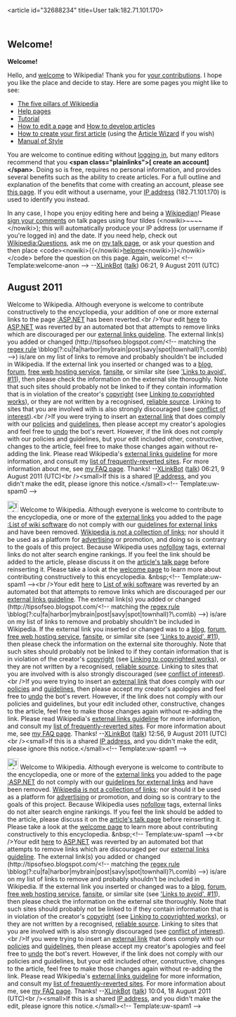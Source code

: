 <article id="32688234" title=User talk:182.71.101.170>
	<talkpage id="32688234" title="User talk:182.71.101.170">
== Welcome! ==
'''Welcome!'''

Hello, and [[Wikipedia:Introduction|welcome]] to Wikipedia! Thank you for [[Special:Contributions/182.71.101.170|your contributions]]. I hope you like the place and decide to stay. Here are some pages you might like to see:

* [[Wikipedia:Five pillars|The five pillars of Wikipedia]]
* [[Help:Contents|Help pages]]
* [[Wikipedia:Tutorial|Tutorial]]
* [[Wikipedia:How to edit a page|How to edit a page]] and [[Wikipedia:Article development|How to develop articles]]
* [[Wikipedia:Your first article|How to create your first article]] (using the [[Wikipedia:Article wizard|Article Wizard]] if you wish)
* [[Wikipedia:Manual of Style|Manual of Style]]

You are welcome to continue editing without [[Special:Userlogin|logging in]], but many editors recommend that you '''&lt;span class=&quot;plainlinks&quot;&gt;[{{fullurl:Special:Userlogin|type=signup}} create an account]&lt;/span&gt;'''. Doing so is free, requires no personal information, and provides several benefits such as the ability to create articles. For a full outline and explanation of the benefits that come with creating an account, please see [[Wikipedia:Why create an account?|this page]]. If you edit without a username, your [[IP address]] (182.71.101.170) is used to identify you instead.

In any case, I hope you enjoy editing here and being a [[Wikipedia:Wikipedians|Wikipedian]]! Please [[Wikipedia:Signatures|sign your comments]] on talk pages using four tildes (&lt;nowiki&gt;~~~~&lt;/nowiki&gt;); this will automatically produce your IP address (or username if you're logged in) and the date. If you need help, check out [[Wikipedia:Questions]], ask me on [[User talk:XLinkBot|my talk page]], or ask your question and then place &lt;code&gt;&lt;nowiki&gt;{{&lt;/nowiki&gt;[[:Category:Wikipedians looking for help|helpme]]&lt;nowiki&gt;}}&lt;/nowiki&gt;&lt;/code&gt; before the question on this page. Again, welcome! &lt;!-- Template:welcome-anon --&gt;  --[[User:XLinkBot|XLinkBot]] ([[User talk:XLinkBot|talk]]) 06:21, 9 August 2011 (UTC)
== August 2011 ==
Welcome to Wikipedia. Although everyone is welcome to contribute constructively to the encyclopedia, your addition of one or more external links to the page [[:ASP.NET]] has been reverted.&lt;br /&gt;Your edit [http://en.wikipedia.org/w/index.php?diff=443820912&amp;oldid=443142895 here] to [[ASP.NET]] was reverted by an automated bot that attempts to remove links which are discouraged per our [[WP:EL|external links guideline]].  The external link(s) you added or changed (http://tipsofseo.blogspot.com/&lt;!-- matching the [[regex|regex rule]] \bblog(?:cu|fa|harbor|mybrain|post|savy|spot|townhall)?\.com\b) --&gt;) is/are on my list of links to remove and probably shouldn't be included in Wikipedia. If the external link you inserted or changed was to a [[blog]], [[forum]], [[free web hosting service]], [[fansite]], or similar site (see [[WP:ELNO|'Links to avoid', #11]]), then please check the information on the external site thoroughly. Note that such sites should probably not be linked to if they contain information that is in violation of the creator's [[Wikipedia:COPYRIGHT|copyright]] (see [[Wikipedia:COPYRIGHT#Linking to copyrighted works|Linking to copyrighted works]]), or they are not written by a recognised, [[Wikipedia:Reliable sources|reliable source]]. Linking to sites that you are involved with is also strongly discouraged (see [[Wikipedia:Conflict of interest|conflict of interest]]).&lt;br /&gt;If you were trying to insert an [[Wikipedia:External links|external link]] that does comply with our [[Wikipedia:List of policies|policies]] and [[Wikipedia:List of guidelines|guidelines]], then please accept my creator's apologies and feel free to [[WP:UNDO|undo]] the bot's revert.  However, if the link does not comply with our policies and guidelines, but your edit included other, constructive, changes to the article, feel free to make those changes again without re-adding the link.  Please read Wikipedia's [[WP:EL|external links guideline]] for more information, and consult my [[User:XLinkBot/Reversion reasons|list of frequently-reverted sites]]. For more information about me, see [[User:XLinkBot/FAQ|my FAQ page]]. Thanks! --[[User:XLinkBot|XLinkBot]] ([[User talk:XLinkBot|talk]]) 06:21, 9 August 2011 (UTC)&lt;br /&gt;&lt;small&gt;If this is a shared [[IP address]], and you didn't make the edit, please ignore this notice.&lt;/small&gt;&lt;!-- Template:uw-spam0 --&gt;

[[Image:Information.svg|25px|alt=|link=]] Welcome to Wikipedia. Although everyone is welcome to contribute to the encyclopedia, one or more of the [[Wikipedia:External links|external links]] you added to the page [[:List of wiki software]] do not comply with our [[Wikipedia:External links|guidelines for external links]] and have been removed. [[Wikipedia:What Wikipedia is not#LINK|Wikipedia is not a collection of links]]; nor should it be used as a platform for [[Wikipedia:Spam|advertising]] or promotion, and doing so is contrary to the goals of this project. Because Wikipedia uses [[nofollow]] tags, external links do not alter search engine rankings. If you feel the link should be added to the article, please discuss it on the [[Talk:List of wiki software|article's talk page]] before reinserting it. Please take a look at the [[Wikipedia:Welcome|welcome page]] to learn more about contributing constructively to this encyclopedia. &amp;nbsp;[[Category:User talk pages with Uw-spam1 notices|{{PAGENAME}}]]&lt;!-- Template:uw-spam1 --&gt;&lt;br /&gt;Your edit [http://en.wikipedia.org/w/index.php?diff=443852521&amp;oldid=443538019 here] to [[List of wiki software]] was reverted by an automated bot that attempts to remove links which are discouraged per our [[WP:EL|external links guideline]].  The external link(s) you added or changed (http://tipsofseo.blogspot.com/&lt;!-- matching the [[regex|regex rule]] \bblog(?:cu|fa|harbor|mybrain|post|savy|spot|townhall)?\.com\b) --&gt;) is/are on my list of links to remove and probably shouldn't be included in Wikipedia. If the external link you inserted or changed was to a [[blog]], [[forum]], [[free web hosting service]], [[fansite]], or similar site (see [[WP:ELNO|'Links to avoid', #11]]), then please check the information on the external site thoroughly. Note that such sites should probably not be linked to if they contain information that is in violation of the creator's [[Wikipedia:COPYRIGHT|copyright]] (see [[Wikipedia:COPYRIGHT#Linking to copyrighted works|Linking to copyrighted works]]), or they are not written by a recognised, [[Wikipedia:Reliable sources|reliable source]]. Linking to sites that you are involved with is also strongly discouraged (see [[Wikipedia:Conflict of interest|conflict of interest]]).&lt;br /&gt;If you were trying to insert an [[Wikipedia:External links|external link]] that does comply with our [[Wikipedia:List of policies|policies]] and [[Wikipedia:List of guidelines|guidelines]], then please accept my creator's apologies and feel free to [[WP:UNDO|undo]] the bot's revert.  However, if the link does not comply with our policies and guidelines, but your edit included other, constructive, changes to the article, feel free to make those changes again without re-adding the link.  Please read Wikipedia's [[WP:EL|external links guideline]] for more information, and consult my [[User:XLinkBot/Reversion reasons|list of frequently-reverted sites]]. For more information about me, see [[User:XLinkBot/FAQ|my FAQ page]]. Thanks! --[[User:XLinkBot|XLinkBot]] ([[User talk:XLinkBot|talk]]) 12:56, 9 August 2011 (UTC)&lt;br /&gt;&lt;small&gt;If this is a shared [[IP address]], and you didn't make the edit, please ignore this notice.&lt;/small&gt;&lt;!-- Template:uw-spam1 --&gt;

[[Image:Information.svg|25px|alt=|link=]] Welcome to Wikipedia. Although everyone is welcome to contribute to the encyclopedia, one or more of the [[Wikipedia:External links|external links]] you added to the page [[:ASP.NET]] do not comply with our [[Wikipedia:External links|guidelines for external links]] and have been removed. [[Wikipedia:What Wikipedia is not#LINK|Wikipedia is not a collection of links]]; nor should it be used as a platform for [[Wikipedia:Spam|advertising]] or promotion, and doing so is contrary to the goals of this project. Because Wikipedia uses [[nofollow]] tags, external links do not alter search engine rankings. If you feel the link should be added to the article, please discuss it on the [[Talk:ASP.NET|article's talk page]] before reinserting it. Please take a look at the [[Wikipedia:Welcome|welcome page]] to learn more about contributing constructively to this encyclopedia. &amp;nbsp;[[Category:User talk pages with Uw-spam1 notices|{{PAGENAME}}]]&lt;!-- Template:uw-spam1 --&gt;&lt;br /&gt;Your edit [http://en.wikipedia.org/w/index.php?diff=445479421&amp;oldid=445269267 here] to [[ASP.NET]] was reverted by an automated bot that attempts to remove links which are discouraged per our [[WP:EL|external links guideline]].  The external link(s) you added or changed (http://tipsofseo.blogspot.com/&lt;!-- matching the [[regex|regex rule]] \bblog(?:cu|fa|harbor|mybrain|post|savy|spot|townhall)?\.com\b) --&gt;) is/are on my list of links to remove and probably shouldn't be included in Wikipedia. If the external link you inserted or changed was to a [[blog]], [[forum]], [[free web hosting service]], [[fansite]], or similar site (see [[WP:ELNO|'Links to avoid', #11]]), then please check the information on the external site thoroughly. Note that such sites should probably not be linked to if they contain information that is in violation of the creator's [[Wikipedia:COPYRIGHT|copyright]] (see [[Wikipedia:COPYRIGHT#Linking to copyrighted works|Linking to copyrighted works]]), or they are not written by a recognised, [[Wikipedia:Reliable sources|reliable source]]. Linking to sites that you are involved with is also strongly discouraged (see [[Wikipedia:Conflict of interest|conflict of interest]]).&lt;br /&gt;If you were trying to insert an [[Wikipedia:External links|external link]] that does comply with our [[Wikipedia:List of policies|policies]] and [[Wikipedia:List of guidelines|guidelines]], then please accept my creator's apologies and feel free to [[WP:UNDO|undo]] the bot's revert.  However, if the link does not comply with our policies and guidelines, but your edit included other, constructive, changes to the article, feel free to make those changes again without re-adding the link.  Please read Wikipedia's [[WP:EL|external links guideline]] for more information, and consult my [[User:XLinkBot/Reversion reasons|list of frequently-reverted sites]]. For more information about me, see [[User:XLinkBot/FAQ|my FAQ page]]. Thanks! --[[User:XLinkBot|XLinkBot]] ([[User talk:XLinkBot|talk]]) 10:04, 18 August 2011 (UTC)&lt;br /&gt;&lt;small&gt;If this is a shared [[IP address]], and you didn't make the edit, please ignore this notice.&lt;/small&gt;&lt;!-- Template:uw-spam1 --&gt;
	</talkpage>
</article>